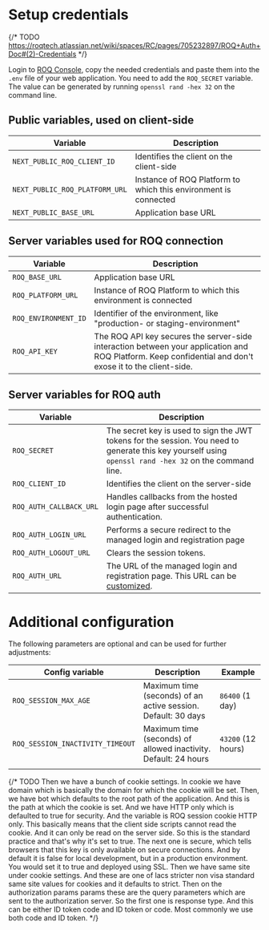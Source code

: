 
# Setup credentials

{/* TODO https://roqtech.atlassian.net/wiki/spaces/RC/pages/705232897/ROQ+Auth+Doc#(2)-Credentials */}

Login to [ROQ Console](https://console.roq.tech/), copy the needed credentials and paste them into the `.env` file of
your web application. You need to add the `ROQ_SECRET` variable. The value can be generated by
running `openssl rand -hex 32` on the
command line.

## Public variables, used on client-side

| Variable                       | Description                                                     |
|--------------------------------|-----------------------------------------------------------------|
| `NEXT_PUBLIC_ROQ_CLIENT_ID`    | Identifies the client on the client-side                        | 
| `NEXT_PUBLIC_ROQ_PLATFORM_URL` | Instance of ROQ Platform to which this environment is connected |
| `NEXT_PUBLIC_BASE_URL`         | Application base URL                                            |

## Server variables used for ROQ connection

| Variable             | Description                                                                                                                                             |
|----------------------|---------------------------------------------------------------------------------------------------------------------------------------------------------|
| `ROQ_BASE_URL`       | Application base URL                                                                                                                                    |
| `ROQ_PLATFORM_URL`   | Instance of ROQ Platform to which this environment is connected                                                                                         |
| `ROQ_ENVIRONMENT_ID` | Identifier of the environment, like "production- or staging-environment"                                                                                |
| `ROQ_API_KEY`        | The ROQ API key secures the server-side interaction between your application and ROQ Platform. Keep confidential and don't exose it to the client-side. |

## Server variables for ROQ auth

| Variable                | Description                                                                                                                                             |
|-------------------------|---------------------------------------------------------------------------------------------------------------------------------------------------------|
| `ROQ_SECRET`            | The secret key is used to sign the JWT tokens for the session. You need to generate this key yourself using `openssl rand -hex 32` on the command line. |
| `ROQ_CLIENT_ID`         | Identifies the client on the server-side                                                                                                                |
| `ROQ_AUTH_CALLBACK_URL` | Handles callbacks from the hosted login page after successful authentication.                                                                           |
| `ROQ_AUTH_LOGIN_URL`    | Performs a secure redirect to the managed login and registration page                                                                                   |                                                                                                                                      
| `ROQ_AUTH_LOGOUT_URL`   | Clears the session tokens.                                                                                                                              |
| `ROQ_AUTH_URL`          | The URL of the managed login and registration page. This URL can be [customized](/authentication/advanced-topics/custom-domain).                        |

# Additional configuration

The following parameters are optional and can be used for further adjustments:

| Config variable                  | Description                                                     | Example            |
|----------------------------------|-----------------------------------------------------------------|--------------------|
| `ROQ_SESSION_MAX_AGE`            | Maximum time (seconds) of an active session. Default: 30 days   | `86400` (1 day)    |
| `ROQ_SESSION_INACTIVITY_TIMEOUT` | Maximum time (seconds) of allowed inactivity. Default: 24 hours | `43200` (12 hours) |
|                                  |                                                                 |                    |

{/* TODO Then we have a bunch of cookie settings. In cookie we have domain which is basically the domain for
which the cookie will be set. Then, we have bot which defaults to the root path of the application. And this is the path
at which the cookie is set. And we have HTTP only which is defaulted to true for security. And the variable is ROQ
session cookie HTTP only. This basically means that the client side scripts cannot read the cookie. And it can only be
read on the server side. So this is the standard practice and that's why it's set to true. The next one is secure, which
tells browsers that this key is only available on secure connections. And by default it is false for local development,
but in a production environment. You would set it to true and deployed using SSL. Then we have same site under cookie
settings. And these are one of lacs stricter non visa standard same site values for cookies and it defaults to strict.
Then on the authorization params params these are the query parameters which are sent to the authorization server. So
the first one is response type. And this can be either ID token code and ID token or code. Most commonly we use both
code and ID token. */}